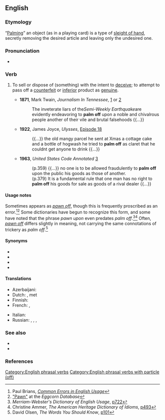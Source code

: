 ==English==

===Etymology===
“[[palm|Palming]]” an object (as in a playing card) is a type of [[sleight of hand]], secretly removing the desired article and leaving only the undesired one.

===Pronunciation===
* {{audio|en|En-au-palm off.ogg|Audio (AU)}}

===Verb===
{{en-verb|*}}

# {{lb|en|idiomatic}} To sell or dispose of (something) with the intent to [[deceive]]; to attempt to pass off a [[counterfeit]] or [[inferior]] product as [[genuine]].
#* '''1871''', Mark Twain, ''Journalism In Tennessee'', [http://books.google.com/books?id=DUqQEYA8lBoC&pg=PA39&dq=%22palm+off%22&sig=tg16Xby_bL22MnYLpCvU8McRHew] or [https://web.archive.org/web/20070810094340/http://www.readbookonline.net/readOnLine/1562/]
#*: The inveterate liars of the'' Semi-Weekly Earthquake ''are evidently endeavoring to '''palm off''' upon a noble and chivalrous people another of their vile and brutal falsehoods {{...}}
#* '''1922''', James Joyce, ''Ulysses'', [http://books.google.com/books?id=mBNjq2PSbgAC&pg=PA1219&dq=%22palm+off+as+claret%22&as_brr=1&sig=U37w5Kk9jvD3so7AKNOx4HXCnHE Episode 18]
#*: {{...}} the old mangy parcel he sent at Xmas a cottage cake and a bottle of hogwash he tried to '''palm off''' as claret that he couldnt{{sic}} get anyone to drink {{...}}
#* '''1963''', ''United States Code Annotated'' [http://books.google.com/books?id=xzI2AAAAIAAJ&q=%22palm+off%22&dq=%22palm+off%22&pgis=1]
#*: (p.359) {{...}} no one is to be allowed fraudulently to '''palm off''' upon the public his goods as those of another.
#*: (p.379) It is a fundamental rule that one man has no right to '''palm off''' his goods for sale as goods of a rival dealer {{...}}

====Usage notes====
Sometimes appears as ''[[pawn off]]'', though this is frequently proscribed as an error.<ref>Paul Brians, ''[http://wsu.edu/~brians/errors/pawnoff.html Common Errors in English Usage]''</ref><ref>[http://eggcorns.lascribe.net/english/931/pawn/ "Pawn"] at the ''Eggcorn Database''</ref> Some dictionaries have begun to recognize this form, and some have noted that the phrase ''pawn upon'' even predates ''palm off''.<ref>''Merriam-Webster's Dictionary of English Usage'', [http://books.google.com/books?id=2yJusP0vrdgC&pg=RA3-PA722&dq=%22palm+off%22&as_brr=1&sig=lRCrWuprjXBwVoWwWHZplJBUNsQ p722]</ref><ref>Christine Ammer, ''The American Heritage Dictionary of Idioms'', [http://books.google.com/books?id=9re1vfFh04sC&pg=PA493&dq=%22pawn+off%22&sig=3-LluhSLLb7gN4UYiewFsvtLVAo p493]</ref> Often, ''[[pawn off]]'' differs slightly in meaning, not carrying the same connotations of trickery as ''palm off''.<ref>David Olsen, ''The Words You Should Know'', [http://books.google.com/books?id=3rNvDQEqOz4C&pg=PA101&dq=%22pawn+off%22+usage&sig=g-kwWuvVI17vH_E4q9XSiZNStWA p101]</ref>

====Synonyms====
* {{l|en|foist}}
* {{l|en|fob off}}
* {{l|en|pass off}}
* {{l|en|pawn off}}

====Translations====
{{trans-top|to sell or dispose of something with the intent to deceive}}
* Azerbaijani: {{t|az|sırımaq}}
* Dutch: {{t+|nl|opdringen}}, {{t+|nl|opzadelen}} met
* Finnish: {{t|fi|panna kiertoon}}
* French: {{t+|fr|refourguer}}, {{t+|fr|refiler}}
{{trans-mid}}
* Italian: {{t|it|sbolognare}}
* Russian: {{t+|ru|всучи́вать|impf}}, {{t+|ru|сбыва́ть|impf}}, {{t+|ru|подсо́вывать|impf}}, {{t+|ru|сба́гривать|impf}}
{{trans-bottom}}

===See also===
* {{l|en|pam off}}
* {{l|en|reverse palming off}}

===References===
<references/>

[[Category:English phrasal verbs]]
[[Category:English phrasal verbs with particle (off)]]